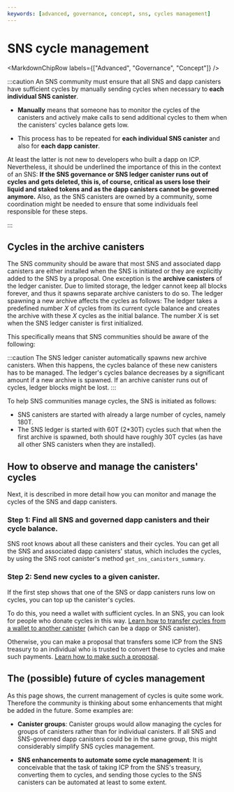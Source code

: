 ```yaml
---
keywords: [advanced, governance, concept, sns, cycles management]
---
```



# SNS cycle management

<MarkdownChipRow labels={["Advanced", "Governance", "Concept"]} />

:::caution
An SNS community must ensure that all SNS and dapp canisters have sufficient cycles by manually sending cycles when necessary to **each individual SNS canister**.

- **Manually** means that someone has to monitor the cycles of the canisters and actively make calls to send additional cycles to them when the canisters' cycles balance gets low.

- This process has to be repeated for **each individual SNS canister** and also for **each dapp canister**.

At least the latter is not new to developers who built a dapp on ICP. Nevertheless, it should be underlined the importance of this in the context of an SNS: **If the SNS governance or SNS ledger canister runs out of cycles and gets deleted, this is, of course, critical as users lose their liquid and staked tokens and as the dapp canisters cannot be governed anymore.** Also, as the SNS canisters are owned by a community, some coordination might be needed to ensure that some individuals feel responsible for these steps.

:::

## Cycles in the archive canisters

The SNS community should be aware that most SNS and associated dapp canisters are either installed when the SNS is initiated or they are explicitly added to the SNS by a proposal. One exception is the **archive canisters** of the ledger canister. Due to limited storage, the ledger cannot keep all blocks forever, and thus it spawns separate archive canisters to do so. The ledger spawning a new archive affects the cycles as follows: The ledger takes a predefined number *X* of cycles from its current cycle balance and creates the archive with these *X* cycles as the initial balance. The number *X* is set when the SNS ledger canister is first initialized.

This specifically means that SNS communities should be aware of the following:

:::caution
The SNS ledger canister automatically spawns new archive canisters.
When this happens, the cycles balance of these new canisters has to be managed. The ledger's cycles balance decreases by a significant amount if a new archive is spawned.
If an archive canister runs out of cycles, ledger blocks might be lost.
:::

To help SNS communities manage cycles, the SNS is initiated as follows:
- SNS canisters are started with already a large number of cycles, namely 180T.
- The SNS ledger is started with 60T (2*30T) cycles such that when the first archive is spawned, both should have roughly 30T cycles (as have all other SNS canisters when they are installed).


## How to observe and manage the canisters' cycles

Next, it is described in more detail how you can monitor and manage the cycles of the SNS and dapp canisters.

### Step 1: Find all SNS and governed dapp canisters and their cycle balance.

SNS root knows about all these canisters and their cycles. You can get all the SNS and associated dapp canisters' status, which includes the cycles, by using the SNS root canister's method `get_sns_canisters_summary`.
<!-- dfx, dashboard?-->

### Step 2: Send new cycles to a given canister.

If the first step shows that one of the SNS or dapp canisters runs low on cycles, you can top up the canister's cycles.

To do this, you need a wallet with sufficient cycles. In an SNS, you can look for people who donate cycles in this way.
[Learn how to transfer cycles from a wallet to another canister](/docs/current/building-dapps/managing-dapps/topping-up#option-2-if-you-have-cycles-on-your-cycles-wallet) (which can be a dapp or SNS canister).

Otherwise, you can make a proposal that transfers some ICP from the SNS treasury to an individual who is trusted to convert these to cycles and make such payments.
[Learn how to make such a proposal](./making-proposals.mdx).

<!--## Helpful community tools
- Is referring to community tools sth that we do? (think it would be nice)
Ask authors of tools for permission
-->

## The (possible) future of cycles management
As this page shows, the current management of cycles is quite some work.
Therefore the community is thinking about some enhancements that might be added in the future. Some examples are:

- **Canister groups**: Canister groups would allow managing the cycles for groups of canisters rather than for individual canisters. If all SNS and SNS-governed dapp canisters could be in the same group, this might considerably simplify SNS cycles management.

- **SNS enhancements to automate some cycle management**: It is conceivable that the task of taking ICP from the SNS's treasury, converting them to cycles, and sending those cycles to the SNS canisters can be automated at least to some extent.